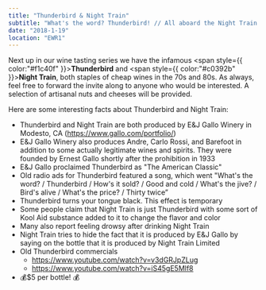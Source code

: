 ```yaml
---
title: "Thunderbird & Night Train"
subtitle: "What's the word? Thunderbird! // All aboard the Night Train Express!"
date: "2018-1-19"
location: "EWR1"
---
```


Next up in our wine tasting series we have the infamous <span style={{ color:"#f1c40f" }}>**Thunderbird**</span> and <span style={{ color:"#c0392b" }}>**Night Train**</span>, both staples of cheap wines in the 70s and 80s. As always, feel free to forward the invite along to anyone who would be interested. A selection of artisanal nuts and cheeses will be provided.

Here are some interesting facts about Thunderbird and Night Train:

* ​Thunderbird and Night Train are both produced by E&J Gallo Winery in Modesto, CA (<a href="https://www.gallo.com/portfolio/" target="_blank" rel="noreferrer">https://www.gallo.com/portfolio/</a>)
* ​​E&J Gallo Winery also produces Andre, Carlo Rossi, and Barefoot in addition to some actually legitimate wines and spirits. They were founded by Ernest Gallo shortly after the prohibition in 1933
* E&J Gallo proclaimed Thunderbird as "The American Classic"
* ​Old radio ads for Thunderbird featured a song, which went "What's the word? / Thunderbird / How's it sold? / Good and cold / What's the jive? / Bird's alive / What's the price? / Thirty twice”
* Thunderbird turns your tongue black. This effect is temporary
* Some people claim that Night Train is just Thunderbird with some sort of Kool Aid substance added to it to change the flavor and color
* Many also report feeling drowsy after drinking Night Train
* Night Train tries to hide the fact that it is produced by E&J Gallo by saying on the bottle that it is produced by Night Train Limited
* Old Thunderbird commercials
  * <a href="https://www.youtube.com/watch?v=v3dGRJpZLug" target="_blank" rel="noreferrer">https://www.youtube.com/watch?v=v3dGRJpZLug</a>
  * <a href="https://www.youtube.com/watch?v=iS45gE5Mlf8" target="_blank" rel="noreferrer">https://www.youtube.com/watch?v=iS45gE5Mlf8</a>
* 💰$5 per bottle! 💰